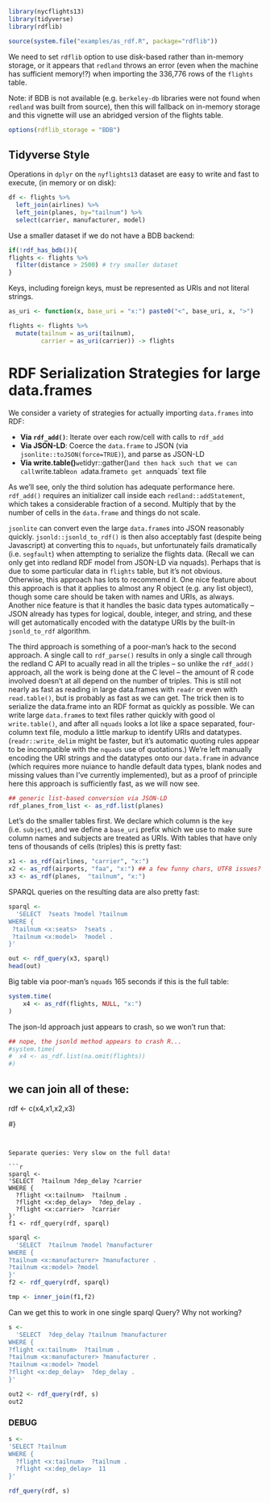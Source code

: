 
```r
library(nycflights13)
library(tidyverse)
library(rdflib)
```



```r
source(system.file("examples/as_rdf.R", package="rdflib"))
```


We need to set `rdflib` option to use disk-based rather than in-memory storage,
or it appears that `redland` throws an error (even when the machine has sufficient memory!?)
when importing the 336,776 rows of the `flights` table.  

Note: if BDB is not available (e.g. `berkeley-db` libraries were not found when `redland` was built from source),
then this will fallback on in-memory storage and this vignette will use an abridged version of the flights table.

```r
options(rdflib_storage = "BDB")
```


## Tidyverse Style

Operations in `dplyr` on the `nyflights13` dataset are easy to write and fast to execute, (in memory or on disk):  

```r
df <- flights %>% 
  left_join(airlines) %>%
  left_join(planes, by="tailnum") %>% 
  select(carrier, manufacturer, model)
```



Use a smaller dataset if we do not have a BDB backend: 

```r
if(!rdf_has_bdb()){
flights <- flights %>% 
  filter(distance > 2500) # try smaller dataset
}
```


Keys, including foreign keys, must be represented as URIs and not literal strings.  

```r
as_uri <- function(x, base_uri = "x:") paste0("<", base_uri, x, ">")

flights <- flights %>% 
  mutate(tailnum = as_uri(tailnum),
         carrier = as_uri(carrier)) -> flights
```



# RDF Serialization Strategies for large data.frames

We consider a variety of strategies for actually importing `data.frames` into RDF:

- **Via `rdf_add()`**: Iterate over each row/cell with calls to `rdf_add`
- **Via JSON-LD**: Coerce the `data.frame` to JSON (via `jsonlite::toJSON(force=TRUE)`), and parse as JSON-LD
- **Via write.table()**` we `tidyr::gather()` and then hack such that we can call `write.table` on a `data.frame` to get an `nquads` text file

As we'll see, only the third solution has adequate performance here. `rdf_add()` requires an initializer call inside each `redland::addStatement`,
which takes a considerable fraction of a second.  Multiply that by the number of cells in the `data.frame` and things do not scale.

`jsonlite` can convert even the large `data.frame`s into JSON reasonably quickly. 
`jsonld::jsonld_to_rdf()` is then also acceptably fast (despite being Javascript) at converting this to `nquads`,
but unfortunately fails dramatically (i.e. `segfault`) when attempting to serialize the flights data.  (Recall we can only get into redland RDF model from JSON-LD via nquads).
Perhaps that is due to some particular data in `flights` table, but it's not obvious.  
Otherwise, this approach has lots to recommend it.  One nice feature about this approach is that it applies to almost 
any R object (e.g. any list object), though some care should be taken with names and URIs, as always. Another nice
feature is that it handles the basic data types automatically -- JSON already has types for logical, double, integer, 
and string, and these will get automatically encoded with the datatype URIs by the built-in `jsonld_to_rdf` algorithm.


The third approach is something of a poor-man's hack to the second approach.  A single call to `rdf_parse()` results in only
a single call through the redland C API to acually read in all the triples -- so unlike the `rdf_add()` approach, all the work
is being done at the C level -- the amount of R code involved doesn't at all depend on the number of triples. This is still
not nearly as fast as reading in large data.frames with `readr` or even with `read.table()`, but is probably as fast as we can get.
The trick then is to serialize the data.frame into an RDF format as quickly as possible.  We can write large `data.frame`s to text
files rather quickly with good ol `write.table()`, and after all `nquads` looks a lot like a space separated, four-column text file,
modulo a little markup to identify URIs and datatypes.  (`readr::write_delim` might be faster, but it's automatic quoting rules appear 
to be incompatible with the `nquads` use of quotations.)  We're left manually encoding the URI strings and the datatypes onto our 
`data.frame` in advance (which requires more nuiance to handle default data types, blank nodes and missing values than I've currently
implemented), but as a proof of principle here this approach is sufficiently fast, as we will now see.  


```r
## generic list-based conversion via JSON-LD 
rdf_planes_from_list <- as_rdf.list(planes)
```


Let's do the smaller tables first.  We declare which column is the `key` (i.e. `subject`), 
and we define a `base_uri` prefix which we use to make sure column names and subjects are treated as URIs.
With tables that have only tens of thousands of cells (triples) this is pretty fast:

```r
x1 <- as_rdf(airlines, "carrier", "x:")
x2 <- as_rdf(airports, "faa", "x:") ## a few funny chars, UTF8 issues?
x3 <- as_rdf(planes,  "tailnum", "x:")
```


SPARQL queries on the resulting data are also pretty fast:

```r
sparql <-
  'SELECT  ?seats ?model ?tailnum
WHERE {
 ?tailnum <x:seats>  ?seats .
 ?tailnum <x:model>  ?model .
}'

out <- rdf_query(x3, sparql)
head(out)
```

Big table via poor-man's `nquads` 165 seconds if this is the full table:

```r
system.time(
    x4 <- as_rdf(flights, NULL, "x:")
)
```


The json-ld approach just appears to crash, so we won't run that:

```r
## nope, the jsonld method appears to crash R...
#system.time(
#  x4 <- as_rdf.list(na.omit(flights))
#)
```


## we can join all of these:  
rdf <- c(x4,x1,x2,x3)

#}
```


Separate queries: Very slow on the full data!
  
```r
sparql <-
'SELECT  ?tailnum ?dep_delay ?carrier
WHERE { 
  ?flight <x:tailnum>  ?tailnum .
  ?flight <x:dep_delay>  ?dep_delay .
  ?flight <x:carrier>  ?carrier 
}'
f1 <- rdf_query(rdf, sparql)
```

```r
sparql <-
  'SELECT  ?tailnum ?model ?manufacturer
WHERE {
?tailnum <x:manufacturer> ?manufacturer .
?tailnum <x:model> ?model
}'
f2 <- rdf_query(rdf, sparql)

tmp <- inner_join(f1,f2)
```


Can we get this to work in one single sparql Query?
Why not working?


```r
s <- 
  'SELECT  ?dep_delay ?tailnum ?manufacturer
WHERE {
?flight <x:tailnum>  ?tailnum .
?tailnum <x:manufacturer> ?manufacturer .
?tailnum <x:model> ?model 
?flight <x:dep_delay>  ?dep_delay .
}'

out2 <- rdf_query(rdf, s)
out2
```

### DEBUG


```r
s <- 
'SELECT ?tailnum
WHERE {
  ?flight <x:tailnum>  ?tailnum .
  ?flight <x:dep_delay>  11 
}'

rdf_query(rdf, s)


```

